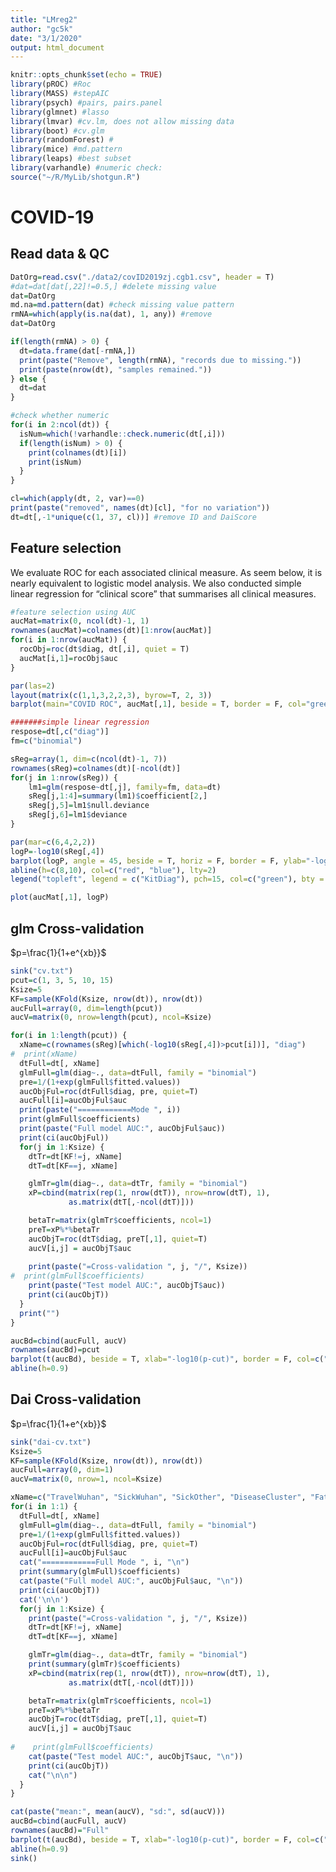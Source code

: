 ```yaml
---
title: "LMreg2"
author: "gc5k"
date: "3/1/2020"
output: html_document
---
```


```r
knitr::opts_chunk$set(echo = TRUE)
library(pROC) #Roc
library(MASS) #stepAIC
library(psych) #pairs, pairs.panel
library(glmnet) #lasso
library(lmvar) #cv.lm, does not allow missing data
library(boot) #cv.glm
library(randomForest) #
library(mice) #md.pattern
library(leaps) #best subset
library(varhandle) #numeric check:
source("~/R/MyLib/shotgun.R")

```

# COVID-19 {.tabset .tabset-fade .tabset-pills}

## Read data & QC
```r
DatOrg=read.csv("./data2/covID2019zj.cgb1.csv", header = T)
#dat=dat[dat[,22]!=0.5,] #delete missing value
dat=DatOrg
md.na=md.pattern(dat) #check missing value pattern
rmNA=which(apply(is.na(dat), 1, any)) #remove
dat=DatOrg

if(length(rmNA) > 0) {
  dt=data.frame(dat[-rmNA,])
  print(paste("Remove", length(rmNA), "records due to missing."))
  print(paste(nrow(dt), "samples remained."))
} else {
  dt=dat
}

#check whether numeric
for(i in 2:ncol(dt)) {
  isNum=which(!varhandle::check.numeric(dt[,i]))
  if(length(isNum) > 0) {
    print(colnames(dt)[i])
    print(isNum)
  }
}

cl=which(apply(dt, 2, var)==0)
print(paste("removed", names(dt)[cl], "for no variation"))
dt=dt[,-1*unique(c(1, 37, cl))] #remove ID and DaiScore
```

## Feature selection
We evaluate ROC for each associated clinical measure. As seem below, it is nearly equivalent to logistic model analysis. We also conducted simple linear regression for "clinical score" that summarises all clinical measures.

```r
#feature selection using AUC
aucMat=matrix(0, ncol(dt)-1, 1)
rownames(aucMat)=colnames(dt)[1:nrow(aucMat)]
for(i in 1:nrow(aucMat)) {
  rocObj=roc(dt$diag, dt[,i], quiet = T)
  aucMat[i,1]=rocObj$auc
}

par(las=2)
layout(matrix(c(1,1,3,2,2,3), byrow=T, 2, 3))
barplot(main="COVID ROC", aucMat[,1], beside = T, border = F, col="green")

#######simple linear regression
respose=dt[,c("diag")]
fm=c("binomial")

sReg=array(1, dim=c(ncol(dt)-1, 7))
rownames(sReg)=colnames(dt)[-ncol(dt)]
for(j in 1:nrow(sReg)) {
    lm1=glm(respose~dt[,j], family=fm, data=dt)
    sReg[j,1:4]=summary(lm1)$coefficient[2,]
    sReg[j,5]=lm1$null.deviance
    sReg[j,6]=lm1$deviance
}

par(mar=c(6,4,2,2))
logP=-log10(sReg[,4])
barplot(logP, angle = 45, beside = T, horiz = F, border = F, ylab="-log10(p)", col=c("green"), main="Feature selection")
abline(h=c(8,10), col=c("red", "blue"), lty=2)
legend("topleft", legend = c("KitDiag"), pch=15, col=c("green"), bty = 'n')

plot(aucMat[,1], logP)
```

## glm Cross-validation
$p=\frac{1}{1+e^{xb}}$
```r
sink("cv.txt")
pcut=c(1, 3, 5, 10, 15)
Ksize=5
KF=sample(KFold(Ksize, nrow(dt)), nrow(dt))
aucFull=array(0, dim=length(pcut))
aucV=matrix(0, nrow=length(pcut), ncol=Ksize)

for(i in 1:length(pcut)) {
  xName=c(rownames(sReg)[which(-log10(sReg[,4])>pcut[i])], "diag")
#  print(xName)
  dtFull=dt[, xName]
  glmFull=glm(diag~., data=dtFull, family = "binomial")
  pre=1/(1+exp(glmFull$fitted.values))
  aucObjFul=roc(dtFull$diag, pre, quiet=T)
  aucFull[i]=aucObjFul$auc
  print(paste("============Mode ", i))
  print(glmFull$coefficients)
  print(paste("Full model AUC:", aucObjFul$auc))
  print(ci(aucObjFul))
  for(j in 1:Ksize) {
    dtTr=dt[KF!=j, xName]
    dtT=dt[KF==j, xName]

    glmTr=glm(diag~., data=dtTr, family = "binomial")
    xP=cbind(matrix(rep(1, nrow(dtT)), nrow=nrow(dtT), 1),
             as.matrix(dtT[,-ncol(dtT)]))

    betaTr=matrix(glmTr$coefficients, ncol=1)
    preT=xP%*%betaTr
    aucObjT=roc(dtT$diag, preT[,1], quiet=T)
    aucV[i,j] = aucObjT$auc
    
    print(paste("=Cross-validation ", j, "/", Ksize))
#  print(glmFull$coefficients)
    print(paste("Test model AUC:", aucObjT$auc))
    print(ci(aucObjT))
  }
  print("")
}

aucBd=cbind(aucFull, aucV)
rownames(aucBd)=pcut
barplot(t(aucBd), beside = T, xlab="-log10(p-cut)", border = F, col=c("red", rep("grey",Ksize)), ylim=c(0,1))
abline(h=0.9)
```

## Dai Cross-validation
$p=\frac{1}{1+e^{xb}}$
```r
sink("dai-cv.txt")
Ksize=5
KF=sample(KFold(Ksize, nrow(dt)), nrow(dt))
aucFull=array(0, dim=1)
aucV=matrix(0, nrow=1, ncol=Ksize)

xName=c("TravelWuhan", "SickWuhan", "SickOther", "DiseaseCluster", "Fatigue", "ShortBreath", "SoreMuscle", "WhiteCellCnt", "CT", "diag")
for(i in 1:1) {
  dtFull=dt[, xName]
  glmFull=glm(diag~., data=dtFull, family = "binomial")
  pre=1/(1+exp(glmFull$fitted.values))
  aucObjFul=roc(dtFull$diag, pre, quiet=T)
  aucFull[i]=aucObjFul$auc
  cat("============Full Mode ", i, "\n")
  print(summary(glmFull)$coefficients)
  cat(paste("Full model AUC:", aucObjFul$auc, "\n"))
  print(ci(aucObjT))
  cat('\n\n')
  for(j in 1:Ksize) {
    print(paste("=Cross-validation ", j, "/", Ksize))
    dtTr=dt[KF!=j, xName]
    dtT=dt[KF==j, xName]

    glmTr=glm(diag~., data=dtTr, family = "binomial")
    print(summary(glmTr)$coefficients)
    xP=cbind(matrix(rep(1, nrow(dtT)), nrow=nrow(dtT), 1),
             as.matrix(dtT[,-ncol(dtT)]))

    betaTr=matrix(glmTr$coefficients, ncol=1)
    preT=xP%*%betaTr
    aucObjT=roc(dtT$diag, preT[,1], quiet=T)
    aucV[i,j] = aucObjT$auc
    
#    print(glmFull$coefficients)
    cat(paste("Test model AUC:", aucObjT$auc, "\n"))
    print(ci(aucObjT))
    cat("\n\n")
  }
}

cat(paste("mean:", mean(aucV), "sd:", sd(aucV)))
aucBd=cbind(aucFull, aucV)
rownames(aucBd)="Full"
barplot(t(aucBd), beside = T, xlab="-log10(p-cut)", border = F, col=c("red", rep("grey",Ksize)), ylim=c(0,1))
abline(h=0.9)
sink()
```


